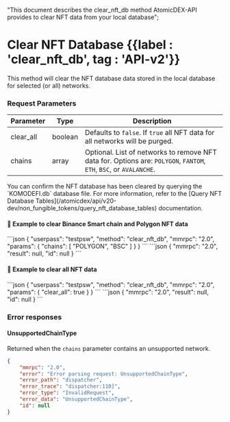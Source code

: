   "This document describes the clear_nft_db method AtomicDEX-API provides to clear NFT data from your local database";

# Clear NFT Database {{label : 'clear_nft_db', tag : 'API-v2'}}

This method will clear the NFT database data stored in the local database for selected (or all) networks.

### Request Parameters

| Parameter  | Type    | Description                                                                                                        |
| ---------- | ------- | ------------------------------------------------------------------------------------------------------------------ |
| clear\_all | boolean | Defaults to `false`. If `true` all NFT data for all networks will be purged.                                       |
| chains     | array   | Optional. List of networks to remove NFT data for. Options are: `POLYGON`, `FANTOM`, `ETH`, `BSC`, or `AVALANCHE`. |

<Note>
  You can confirm the NFT database has been cleared by querying the `KOMODEFI.db` database file.
  For more information, refer to the [Query NFT Database Tables](/atomicdex/api/v20-dev/non_fungible_tokens/query_nft_database_tables) documentation.
</Note>

#### 📌 Example to clear Binance Smart chain and Polygon NFT data

<CodeGroup title="Clear NFT Database" tag="POST" label="clear_nft_db" mm2MethodDecorate="true">
  ```json
  {
    "userpass": "testpsw",
    "method": "clear_nft_db",
    "mmrpc": "2.0",
    "params": {
      "chains": [
        "POLYGON",
        "BSC"
      ]
    }
  }
  ```
</CodeGroup>

<CollapsibleSection expandedText="Hide Response" collapsedText="Show Response">
  ```json
      {
          "mmrpc": "2.0",
          "result": null,
          "id": null
      }
  ```
</CollapsibleSection>

#### 📌 Example to clear all NFT data

<CodeGroup title="Clear NFT Database" tag="POST" label="clear_nft_db" mm2MethodDecorate="true">
  ```json
  {
    "userpass": "testpsw",
    "method": "clear_nft_db",
    "mmrpc": "2.0",
    "params": {
      "clear_all": true
    }
  }
  ```
</CodeGroup>

<CollapsibleSection expandedText="Hide Response" collapsedText="Show Response">
  ```json
      {
          "mmrpc": "2.0",
          "result": null,
          "id": null
      }
  ```
</CollapsibleSection>

### Error responses

#### UnsupportedChainType

Returned when the `chains` parameter contains an unsupported network.

```json
{
    "mmrpc": "2.0",
    "error": "Error parsing request: UnsupportedChainType",
    "error_path": "dispatcher",
    "error_trace": "dispatcher:110]",
    "error_type": "InvalidRequest",
    "error_data": "UnsupportedChainType",
    "id": null
}
```
